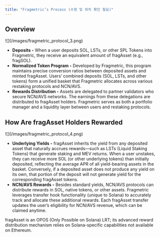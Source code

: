 ```yaml
---
title: "Fragmetric’s Process (수정 및 위치 확인 필요)"
---
```


## Overview

<Frame>
  ![](/images/fragmetric_protocol_3.png)
</Frame>

- **Deposits -** When a user deposits SOL, LSTs, or other SPL Tokens into Fragmetric, they receive an equivalent amount of fragAsset (e.g., fragSOL).
- **Normalized Token Program -** Developed by Fragmetric, this program maintains precise conversion ratios between deposited assets and minted fragAsset. Users’ combined deposits (SOL, LSTs, and other tokens) form a unified basket that Fragmetric allocates across various restaking protocols and NCN/AVS.
- **Rewards Distribution -**  Assets are delegated to partner validators who secure NCN/AVS networks. The earnings from these delegations are distributed to fragAsset holders. Fragmetric serves as both a portfolio manager and a liquidity layer between users and restaking protocols.

## How Are fragAsset Holders Rewarded

<Frame>
  ![](/images/fragmetric_protocol_4.png)
</Frame>

- **Underlying Yields -** fragAsset inherits the yield from any deposited asset that naturally accrues rewards—such as LSTs (Liquid Staking Tokens) that generate staking and MEV returns. When a user unstakes, they can receive more SOL (or other underlying tokens) than initially deposited, reflecting the average APR of all yield-bearing assets in the basket. Conversely, if a deposited asset does not produce any yield on its own, that portion of the deposit will not generate yield for the corresponding fragAsset tokens.
- **NCN/AVS Rewards -** Besides standard yields, NCN/AVS protocols can distribute rewards in SOL, native tokens, or other assets. Fragmetric leverages transfer hook functionality (unique to Solana) to accurately track and allocate these additional rewards. Each fragAsset transfer updates the user’s eligibility for NCN/AVS revenue, which can be claimed anytime.

<Info>
  fragAsset is an OPOS (Only Possible on Solana) LRT; its advanced reward distribution mechanism relies on Solana-specific capabilities not available on Ethereum.
</Info>